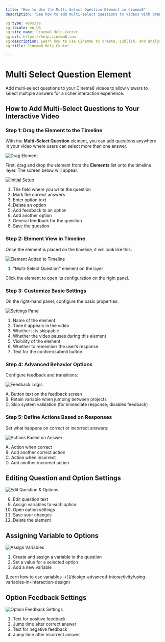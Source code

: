 ---
title: "How to Use the Multi-Select Question Element in Cinema8"
description: "See how to add multi-select questions to videos with branching logic, tailored feedback, and improved viewer interaction. Visit Cinema8."

og:type: website
og:locale: en_US
og:site_name: Cinema8 Help Center
og:url: https://help.cinema8.com
og:description: Learn how to use Cinema8 to create, publish, and analyze interactive videos.
og:title: Cinema8 Help Center

---


# Multi Select Question Element

<Callout type="info">
Add multi-select questions to your Cinema8 videos to allow viewers to select multiple answers for a richer interaction experience.
</Callout>

## How to Add Multi-Select Questions to Your Interactive Video

<Steps>

### Step 1: Drag the Element to the Timeline

With the **Multi-Select Question** element, you can add questions anywhere in your video where users can select more than one answer.

![Drag Element](/screenshot/questions/multiselect-q1.webp)

First, drag and drop the element from the **Elements** list onto the timeline layer. The screen below will appear.

![Initial Setup](/screenshot/questions/multiselect-q2.webp)

1. The field where you write the question
2. Mark the correct answers
3. Enter option text
4. Delete an option
5. Add feedback to an option
6. Add another option
7. General feedback for the question
8. Save the question

### Step 2: Element View in Timeline

Once the element is placed on the timeline, it will look like this:

![Element Added to Timeline](/screenshot/questions/multiselect-q3.webp)

1. "Multi-Select Question" element on the layer

Click the element to open its configuration on the right panel.

### Step 3: Customize Basic Settings

On the right-hand panel, configure the basic properties:

![Settings Panel](/screenshot/questions/multiselect-q4.webp)

1. Name of the element
2. Time it appears in the video
3. Whether it is skippable
4. Whether the video pauses during this element
5. Visibility of the element
6. Whether to remember the user’s response
7. Text for the confirm/submit button

### Step 4: Advanced Behavior Options

Configure feedback and transitions:

![Feedback Logic](/screenshot/questions/multiselect-q5.webp)

A. Button text on the feedback screen  
B. Retain variable when jumping between projects  
C. Skip system validation (for immediate response; disables feedback)

### Step 5: Define Actions Based on Responses

Set what happens on correct or incorrect answers:

![Actions Based on Answer](/screenshot/questions/multiselect-q6.webp)

A. Action when correct  
B. Add another correct action  
C. Action when incorrect  
D. Add another incorrect action

</Steps>

## Editing Question and Option Settings

![Edit Question & Options](/screenshot/questions/multiselect-q7.webp)

8. Edit question text  
9. Assign variables to each option  
10. Open option settings  
11. Save your changes  
12. Delete the element

## Assigning Variable to Options

![Assign Variables](/screenshot/questions/multiselect-q8.webp)

1. Create and assign a variable to the question
2. Set a value for a selected option
3. Add a new variable

<Callout type="default">
[Learn how to use variables →](/design-advanced-interactivity/using-variables-in-interaction-design)
</Callout>

## Option Feedback Settings

![Option Feedback Settings](/screenshot/questions/multiselect-q9.webp)

1. Text for positive feedback
2. Jump time after correct answer
3. Text for negative feedback
4. Jump time after incorrect answer
